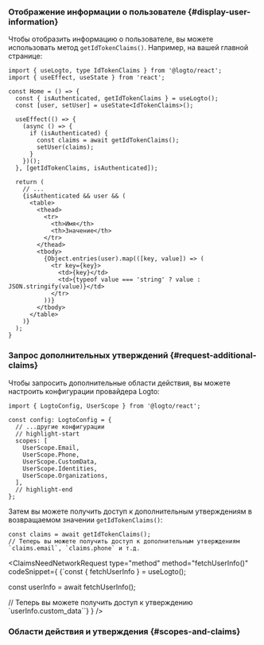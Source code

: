 

### Отображение информации о пользователе \{#display-user-information}

Чтобы отобразить информацию о пользователе, вы можете использовать метод `getIdTokenClaims()`. Например, на вашей главной странице:

```tsx title="pages/Home/index.tsx"
import { useLogto, type IdTokenClaims } from '@logto/react';
import { useEffect, useState } from 'react';

const Home = () => {
  const { isAuthenticated, getIdTokenClaims } = useLogto();
  const [user, setUser] = useState<IdTokenClaims>();

  useEffect(() => {
    (async () => {
      if (isAuthenticated) {
        const claims = await getIdTokenClaims();
        setUser(claims);
      }
    })();
  }, [getIdTokenClaims, isAuthenticated]);

  return (
    // ...
    {isAuthenticated && user && (
      <table>
        <thead>
          <tr>
            <th>Имя</th>
            <th>Значение</th>
          </tr>
        </thead>
        <tbody>
          {Object.entries(user).map(([key, value]) => (
            <tr key={key}>
              <td>{key}</td>
              <td>{typeof value === 'string' ? value : JSON.stringify(value)}</td>
            </tr>
          ))}
        </tbody>
      </table>
    )}
  );
}
```

### Запрос дополнительных утверждений \{#request-additional-claims}

<FindUserInfoMissing method="getIdTokenClaims()" />

<ScopesAndClaimsIntroduction />

Чтобы запросить дополнительные области действия, вы можете настроить конфигурации провайдера Logto:

```tsx title="App.tsx"
import { LogtoConfig, UserScope } from '@logto/react';

const config: LogtoConfig = {
  // ...другие конфигурации
  // highlight-start
  scopes: [
    UserScope.Email,
    UserScope.Phone,
    UserScope.CustomData,
    UserScope.Identities,
    UserScope.Organizations,
  ],
  // highlight-end
};
```

Затем вы можете получить доступ к дополнительным утверждениям в возвращаемом значении `getIdTokenClaims()`:

```tsx
const claims = await getIdTokenClaims();
// Теперь вы можете получить доступ к дополнительным утверждениям `claims.email`, `claims.phone` и т.д.
```

<ClaimsNeedNetworkRequest
  type="method"
  method="fetchUserInfo()"
  codeSnippet={
    <CodeBlock language="tsx">{`const { fetchUserInfo } = useLogto();

const userInfo = await fetchUserInfo();

// Теперь вы можете получить доступ к утверждению \`userInfo.custom_data\``}</CodeBlock>
}
/>

### Области действия и утверждения \{#scopes-and-claims}

<ScopesAndClaims />
